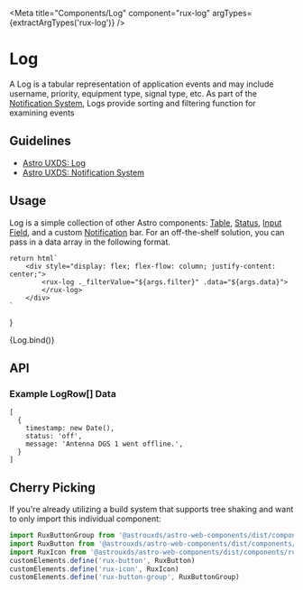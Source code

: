 
<Meta
    title="Components/Log"
    component="rux-log"
    argTypes={extractArgTypes('rux-log')}
/>

# Log

A Log is a tabular representation of application events and may include username, priority, equipment type, signal type, etc. As part of the [Notification System](https://www.astrouxds.com/design-guidelines/notifications), Logs provide sorting and filtering function for examining events

## Guidelines

-   [Astro UXDS: Log](http://www.astrouxds.com/ui-components/log)
-   [Astro UXDS: Notification System](https://www.astrouxds.com/design-guidelines/notifications)

## Usage

Log is a simple collection of other Astro components: [Table](?path=/docs/components-table--default-story), [Status](?path=/docs/components-status--default-story), [Input Field](?path=/docs/components-input-field--default-story), and a custom [Notification](?path=/docs/components-notification--default-story) bar. For an off-the-shelf solution, you can pass in a data array in the following format.

    return html`
        <div style="display: flex; flex-flow: column; justify-content: center;">
            <rux-log ._filterValue="${args.filter}" .data="${args.data}">
            </rux-log>
        </div>
    `
}

<Canvas>
    <Story
        args={{
            data: [
                {
                    timestamp: new Date(1557503698781),
                    status: 'off',
                    message: 'Antenna DGS 1 went offline.',
                },
                {
                    timestamp: new Date(1557503698781),
                    status: 'serious',
                    message: 'USA-177 experienced solar panel misalignment.',
                },
                {
                    timestamp: new Date(1557503698781),
                    status: 'caution',
                    message: 'USA-168 suffered power degradation.',
                },
                {
                    timestamp: new Date(1557503698781),
                    status: 'standby',
                    message: 'Antenna DGS 2 has weak signal.',
                },
                {
                    timestamp: new Date(1557503698781),
                    status: 'off',
                    message: 'Black FEP 121 is offline.',
                },
                {
                    timestamp: new Date(1557503698781),
                    status: 'off',
                    message: 'Antenna DGS 1 went offline.',
                },
                {
                    timestamp: new Date(1557503698781),
                    status: 'serious',
                    message: 'USA-177 experienced solar panel misalignment.',
                },
                {
                    timestamp: new Date(1557503698781),
                    status: 'caution',
                    message: 'USA-168 suffered power degradation.',
                },
                {
                    timestamp: new Date(1557503698781),
                    status: 'standby',
                    message: 'Antenna DGS 2 has weak signal.',
                },
                {
                    timestamp: new Date(1557503698781),
                    status: 'off',
                    message: 'Black FEP 121 is offline.',
                },
            ],
        }}
        name="Log"
    >
        {Log.bind()}
    </Story>
</Canvas>

## API

<ArgsTable of="rux-log" />

### Example LogRow[] Data

```
[
  {
    timestamp: new Date(),
    status: 'off',
    message: 'Antenna DGS 1 went offline.',
  }
]
```

## Cherry Picking

If you're already utilizing a build system that supports tree shaking and want to only import this individual component:

```js
import RuxButtonGroup from '@astrouxds/astro-web-components/dist/components/rux-button-group.js'
import RuxButton from '@astrouxds/astro-web-components/dist/components/rux-button.js'
import RuxIcon from '@astrouxds/astro-web-components/dist/components/rux-icon.js'
customElements.define('rux-button', RuxButton)
customElements.define('rux-icon', RuxIcon)
customElements.define('rux-button-group', RuxButtonGroup)
```

